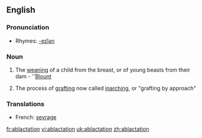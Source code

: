 ==English==

===Pronunciation===
*Rhymes: [[Rhymes:English:-eɪʃǝn|-eɪʃǝn]]

===Noun===
{{en-noun}}

# The [[weaning]] of a child from the breast, or of young beasts from their dam - ''[[Blount]]
# {{horticulture}} The process of [[grafting]] now called [[inarching]], or "grafting by approach"

===Translations===
{{rfc-level|Translations at L3+ (AutoFormat would have corrected level of Translations)}}
*French: [[sevrage]] {{m}}

[[fr:ablactation]]
[[vi:ablactation]]
[[uk:ablactation]]
[[zh:ablactation]]